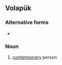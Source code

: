 ==Volapük==

===Alternative forms===
* {{l|vo|bayldotakompenan}}

===Noun===
{{infl|vo|noun}}

# [[contemporary]] person